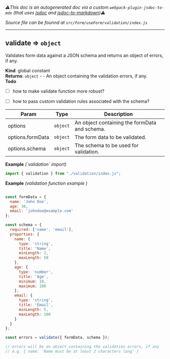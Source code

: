 <!-- NOTE: This file is auto generated, see scripts for more details. Do not modify this file directly as it will be overitten. -->


<Meta title="Components/validation" />

_⚠️This doc is an autogenerated doc via a custom `webpack-plugin-jsdoc-to-mdx` (that uses [jsdoc](https://jsdoc.app) and [jsdoc-to-markdown](https://www.npmjs.com/package/jsdoc-to-markdown))⚠️_

_Source file can be founnd at `src/Form/useForm/validation/index.js`_

---

<a name="validate"></a>

## validate ⇒ <code>object</code>
Validates form data against a JSON schema and returns an object of errors, if any.

**Kind**: global constant  
**Returns**: <code>object</code> - - An object containing the validation errors, if any.  
**Todo**

- [ ] how to make validate function more robust?
- [ ] how to pass custom validation rules associated with the schema?


| Param | Type | Description |
| --- | --- | --- |
| options | <code>object</code> | An object containing the formData and schema. |
| options.formData | <code>object</code> | The form data to be validated. |
| options.schema | <code>object</code> | The schema to be used for validation. |

**Example** *(&#x60;validation&#x60; import)*  
```js
import { validation } from "./validation/index.js";
```
**Example** *(validation function example )*  
```js

const formData = {
  name: 'John Doe',
  age: 30,
  email: 'johndoe@example.com'
};

const schema = {
  required: ['name', 'email'],
  properties: {
    name: {
      type: 'string',
      title: 'Name',
      minLength: 2,
      maxLength: 50
    },
    age: {
      type: 'number',
      title: 'Age',
      minimum: 18,
      maximum: 100
    },
    email: {
      type: 'string',
      title: 'Email',
      minLength: 5,
      maxLength: 100
    }
  }
};

const errors = validate({ formData, schema });

// errors will be an object containing the validation errors, if any
// e.g. { name: 'Name must be at least 2 characters long' }
```


